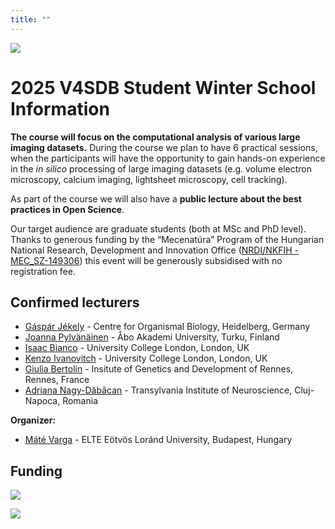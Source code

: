 ```yaml
---
title: ""
---
```

![](images/2025V4SDBWinterSchool_header.png)

# 2025 V4SDB Student Winter School Information {.unnumbered}

**The course will focus on the computational analysis of various large imaging datasets.** During the course we plan to have 6 practical sessions, when the participants will have the opportunity to gain hands-on experience in the *in silico* processing of large imaging datasets (e.g. volume electron microscopy, calcium imaging, lightsheet microscopy, cell tracking). 

As part of the course we will also have a **public lecture about the best practices in Open Science**.

Our target audience are graduate students (both at MSc and PhD level). Thanks to generous funding by the “Mecenatúra” Program of the Hungarian National Research, Development and Innovation Office ([NRDI/NKFIH - MEC_SZ-149306](https://nkfih.gov.hu/palyazoknak/nkfi-alap/tamogatott-projektek-mec24)) this event will be generously subsidised with no registration fee.


## Confirmed lecturers

- [Gáspár Jékely](https://www.cos.uni-heidelberg.de/en/research-groups/gaspar-jekely) - Centre for Organismal Biology, Heidelberg, Germany
- [Joanna Pylvänäinen](https://cellmig.org) - Åbo Akademi University, Turku, Finland
- [Isaac Bianco](http://zebrafishucl.org/bianco-lab#research-2) - University College London, London, UK
- [Kenzo Ivanovitch](https://www.ivanovitch-lab.com) - University College London, London, UK
- [Giulia Bertolin](https://igdr.univ-rennes.fr/en/mitochondrial-biology-and-integration-cell-cycle-team) - Insitute of Genetics and Development of Rennes, Rennes, France
- [Adriana Nagy-Dăbâcan](https://muresanlab.tins.ro) - Transylvania Institute of Neuroscience, Cluj-Napoca, Romania

**Organizer:** 

- [Máté Varga](http://danio.elte.hu/index.html) - ELTE Eötvös Loránd University, Budapest, Hungary

## Funding

::: {layout="[[-10,80,-10],[-25,50,-25]]"}
![](images/NKFIA_fekvo_2019_EN.png)

![](images/elte_logo.png)
:::